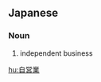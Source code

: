 ==Japanese==
{{ja-kanjitab|じ|えい|ぎょう|yomi=on}}

===Noun===
{{ja-noun|じえいぎょう}}

# independent business

[[hu:自営業]]